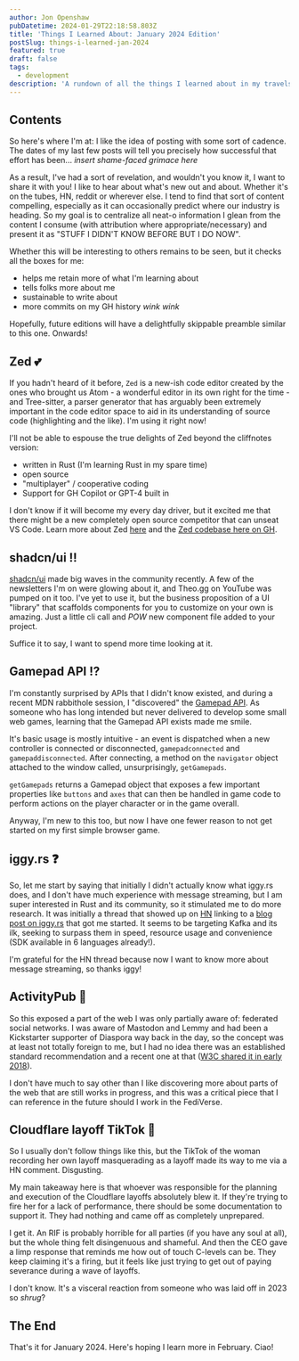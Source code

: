 ```yaml
---
author: Jon Openshaw
pubDatetime: 2024-01-29T22:18:58.803Z
title: 'Things I Learned About: January 2024 Edition'
postSlug: things-i-learned-jan-2024
featured: true
draft: false
tags:
  - development
description: 'A rundown of all the things I learned about in my travels this past month (Jan 2024).'
---
```


## Contents

So here's where I'm at: I like the idea of posting with some sort of cadence. The dates of my last few posts will tell you precisely how successful that effort has been... _insert shame-faced grimace here_

As a result, I've had a sort of revelation, and wouldn't you know it, I want to share it with you! I like to hear about what's new out and about. Whether it's on the tubes, HN, reddit or wherever else. I tend to find that sort of content compelling, especially as it can occasionally predict where our industry is heading. So my goal is to centralize all neat-o information I glean from the content I consume (with attribution where appropriate/necessary) and present it as "STUFF I DIDN'T KNOW BEFORE BUT I DO NOW".

Whether this will be interesting to others remains to be seen, but it checks all the boxes for me:

- helps me retain more of what I'm learning about
- tells folks more about me
- sustainable to write about
- more commits on my GH history _wink wink_

Hopefully, future editions will have a delightfully skippable preamble similar to this one. Onwards!

## Zed 💕

If you hadn't heard of it before, `Zed` is a new-ish code editor created by the ones who brought us Atom - a wonderful editor in its own right for the time - and Tree-sitter, a parser generator that has arguably been extremely important in the code editor space to aid in its understanding of source code (highlighting and the like). I'm using it right now!

I'll not be able to espouse the true delights of Zed beyond the cliffnotes version:

- written in Rust (I'm learning Rust in my spare time)
- open source
- "multiplayer" / cooperative coding
- Support for GH Copilot or GPT-4 built in

I don't know if it will become my every day driver, but it excited me that there might be a new completely open source competitor that can unseat VS Code. Learn more about Zed [here](https://zed.dev) and the [Zed codebase here on GH](https://github.com/zed-industries/zed).

## shadcn/ui ‼

[shadcn/ui](https://ui.shadcn.com/) made big waves in the community recently. A few of the newsletters I'm on were glowing about it, and Theo.gg on YouTube was pumped on it too. I've yet to use it, but the business proposition of a UI "library" that scaffolds components for you to customize on your own is amazing. Just a little cli call and _POW_ new component file added to your project.

Suffice it to say, I want to spend more time looking at it.

## Gamepad API ⁉

I'm constantly surprised by APIs that I didn't know existed, and during a recent MDN rabbithole session, I "discovered" the [Gamepad API](https://developer.mozilla.org/en-US/docs/Web/API/Gamepad_API). As someone who has long intended but never delivered to develop some small web games, learning that the Gamepad API exists made me smile.

It's basic usage is mostly intuitive - an event is dispatched when a new controller is connected or disconnected, `gamepadconnected` and `gamepaddisconnected`. After connecting, a method on the `navigator` object attached to the window called, unsurprisingly, `getGamepads`.

`getGamepads` returns a Gamepad object that exposes a few important properties like `buttons` and `axes` that can then be handled in game code to perform actions on the player character or in the game overall.

Anyway, I'm new to this too, but now I have one fewer reason to not get started on my first simple browser game.

## iggy.rs ❓

So, let me start by saying that initially I didn't actually know what iggy.rs does, and I don't have much experience with message streaming, but I am super interested in Rust and its community, so it stimulated me to do more research. It was initially a thread that showed up on [HN](https://news.ycombinator.com/item?id=38868115) linking to a [blog post on iggy.rs](https://blog.iggy.rs/posts/building-message-streaming-in-rust/) that got me started. It seems to be targeting Kafka and its ilk, seeking to surpass them in speed, resource usage and convenience (SDK available in 6 languages already!).

I'm grateful for the HN thread because now I want to know more about message streaming, so thanks iggy!

## ActivityPub 🤔

So this exposed a part of the web I was only partially aware of: federated social networks. I was aware of Mastodon and Lemmy and had been a Kickstarter supporter of Diaspora way back in the day, so the concept was at least not totally foreign to me, but I had no idea there was an established standard recommendation and a recent one at that ([W3C shared it in early 2018](https://www.w3.org/TR/activitypub/)).

I don't have much to say other than I like discovering more about parts of the web that are still works in progress, and this was a critical piece that I can reference in the future should I work in the FediVerse.

## Cloudflare layoff TikTok 💢

So I usually don't follow things like this, but the TikTok of the woman recording her own layoff masquerading as a layoff made its way to me via a HN comment. Disgusting.

My main takeaway here is that whoever was responsible for the planning and execution of the Cloudflare layoffs absolutely blew it. If they're trying to fire her for a lack of performance, there should be some documentation to support it. They had nothing and came off as completely unprepared.

I get it. An RIF is probably horrible for all parties (if you have any soul at all), but the whole thing felt disingenuous and shameful. And then the CEO gave a limp response that reminds me how out of touch C-levels can be. They keep claiming it's a firing, but it feels like just trying to get out of paying severance during a wave of layoffs.

I don't know. It's a visceral reaction from someone who was laid off in 2023 so _shrug_?

## The End

That's it for January 2024. Here's hoping I learn more in February. Ciao!
